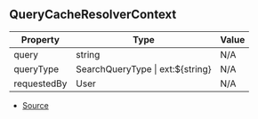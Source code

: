 ## QueryCacheResolverContext

| Property | Type | Value |
| ----------- | ----------- | ----------- |
| query | string | N/A |
| queryType | SearchQueryType \| ext:\$\{string} | N/A |
| requestedBy | User | N/A |


- [Source](https://github.com/Androz2091/discord-player/blob/e2a9cfc/packages/discord-player/src/utils/QueryCache.ts#L86)